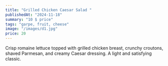 ```yaml
---
title: "Grilled Chicken Caesar Salad "
publishedAt: "2024-11-18"
summary: "10 $ price"
tags: "garpe, fruit, cheese"
image: "/images/d1.jpg"
price: 20
---
```




Crisp romaine lettuce topped with grilled chicken breast, crunchy croutons, shaved Parmesan, and creamy Caesar dressing. A light and satisfying classic.

